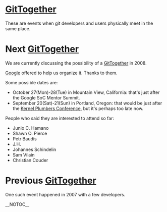 = [[GitTogether]] =

These are events when git developers and users physically meet in the same place.

= Next [[GitTogether]] =

We are currently discussing the possibility of a [[GitTogether]] in 2008.

[http://google.com Google] offered to help us organize it. Thanks to them. 

Some possible dates are:

* October 27(Mon)-28(Tue) in Mountain View, California: that's just after the Google SoC Mentor Summit.
* September 20(Sat)-21(Sun) in Portland, Oregon: that would be just after the [http://linuxplumbersconf.org/ Kernel Plumbers Conference], but it's perhaps too late now.

People who said they are interested to attend so far:

* Junio C. Hamano
* Shawn O. Pierce
* Petr Baudis
* J.H.
* Johannes Schindelin
* Sam Vilain
* Christian Couder

= Previous [[GitTogether]] =

One such event happened in 2007 with a few developers.

__NOTOC__